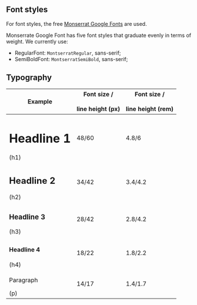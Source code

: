 ## Font styles

For font styles, the free <a href="https://fonts.google.com/specimen/Montserrat">Monserrat Google Fonts</a> are used.

Monserrate Google Font has five font styles that graduate evenly in terms of weight. We currently use:

-   RegularFont: `MontserratRegular`, sans-serif;
-   SemiBoldFont: `MontserratSemiBold`, sans-serif;

## Typography

<table class="sb-unstyled">
    <thead>
        <th>Example</th>
        <th>
            <span>Font size /</span>
            <br></br>
            <span>line height (px)</span>
        </th>
        <th>
            <span>Font size /</span>
            <br></br>
            <span>line height (rem)</span>
        </th>
    </thead>
    <tbody>
        <tr>
            <td>
                <h1>Headline 1</h1>
                <span>(h1)</span>
            </td>
            <td>48/60</td>
            <td>4.8/6</td>
        </tr>
        <tr>
            <td>
                <h2>Headline 2</h2>
                <span>(h2)</span>
            </td>
            <td>34/42</td>
            <td>3.4/4.2</td>
        </tr>
        <tr>
            <td>
                <h3>Headline 3</h3>
                <span>(h3)</span>
            </td>
            <td>28/42</td>
            <td>2.8/4.2</td>
        </tr>
        <tr>
            <td>
                <h4>Headline 4</h4>
                <span>(h4)</span>
            </td>
            <td>18/22</td>
            <td>1.8/2.2</td>
        </tr>
        <tr>
            <td>
                <p>Paragraph</p>
                <span>(p)</span>
            </td>
            <td>14/17</td>
            <td>1.4/1.7</td>
        </tr>
    </tbody>

</table>
